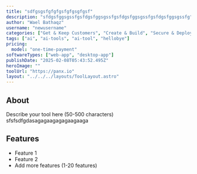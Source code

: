 ```yaml
---
title: "sdfgsgsfgfgfgsfgfgsgfgsf"
description: "sfdgsfggsgssfgsfdgsfggsgssfgsfdgsfggsgssfgsfdgsfggsgssfg"
author: "Wael Bathaqz"
username: "newusername"
categories: ["Get & Keep Customers", "Create & Build", "Secure & Deploy"]
tags: ["ai", "ai-tools", "ai-tool", "hellobye"]
pricing:
  model: "one-time-payment"
softwareTypes: ["web-app", "desktop-app"]
publishDate: "2025-02-08T05:43:52.495Z"
heroImage: ""
toolUrl: "https://panx.io"
layout: "../../../layouts/ToolLayout.astro"
---
```

## About
Describe your tool here (50-500 characters)
sfsfsdfgdasagagaagagagaagaaga

## Features
- Feature 1
- Feature 2
- Add more features (1-20 features)